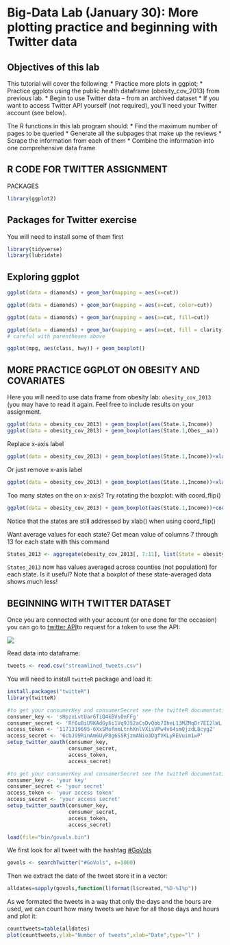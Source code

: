 # Big-Data Lab (January 30): More plotting practice and beginning with Twitter data



## Objectives of this lab

This tutorial will cover the following:
* Practice more plots in ggplot;
* Practice ggplots using the public health dataframe (obesity_cov_2013) from previous lab.
* Begin to use Twitter data – from an archived dataset
* If you want to access Twitter API yourself (not required), you’ll need your Twitter account (see below).

The R functions in this lab program should:
* Find the maximum number of pages to be queried
* Generate all the subpages that make up the reviews
* Scrape the information from each of them
* Combine the information into one comprehensive data frame





## R CODE FOR TWITTER ASSIGNMENT

PACKAGES
```r
library(ggplot2)
```


## Packages for Twitter exercise 
You will need to install some of them first 

```r
library(tidyverse)
library(lubridate)
```



## Exploring ggplot

```r
ggplot(data = diamonds) + geom_bar(mapping = aes(x=cut))

ggplot(data = diamonds) + geom_bar(mapping = aes(x=cut, color=cut))

ggplot(data = diamonds) + geom_bar(mapping = aes(x=cut, fill=cut))

ggplot(data = diamonds) + geom_bar(mapping = aes(x=cut, fill = clarity), position = "dodge")
# careful with parentheses above

ggplot(mpg, aes(class, hwy)) + geom_boxplot()

```



## MORE PRACTICE GGPLOT ON OBESITY AND COVARIATES 

Here  you will need to use data frame from obesity lab: `obesity_cov_2013` (you may have to read it again. Feel free to include results on your assignment.

```r
ggplot(data = obesity_cov_2013) + geom_boxplot(aes(State.1,Income))
ggplot(data = obesity_cov_2013) + geom_boxplot(aes(State.1,Obes__aa))
```

Replace x-axis label

```r
ggplot(data = obesity_cov_2013) + geom_boxplot(aes(State.1,Income))+xlab("State")
```

Or just remove x-axis label

```r
ggplot(data = obesity_cov_2013) + geom_boxplot(aes(State.1,Income))+xlab("")
```

Too many states on the on x-axis?  Try rotating the boxplot: with coord_flip()

```r
ggplot(data = obesity_cov_2013) + geom_boxplot(aes(State.1,Income))+coord_flip()
```

 Notice that the states are still addressed by xlab() when using coord_flip()

 Want average values for each state? 
Get mean value of columns 7 through 13 for each state with this command

```r
States_2013 <- aggregate(obesity_cov_2013[, 7:11], list(State = obesity_cov_2013$State.1), mean)
```

 `States_2013` now has  values averaged across counties (not population) for each state. Is it useful? Note that a boxplot of these state-averaged data shows much less!


## BEGINNING WITH TWITTER DATASET

Once you are connected with your account (or one done for the occasion) 
you can go to [twitter API](https://developer.twitter.com/apps)to request for a token to use the API: 


![](images/creatApp.png)


Read data into dataframe:

```r
tweets <- read.csv("streamlined_tweets.csv")
```

You will need to install `twitteR` package and load it:

```r
install.packages("twitteR")
library(twitteR)
```

```r
#to get your consumerKey and consumerSecret see the twitteR documentation for instructions
consumer_key <- 'sHpzxLvtUar6TiQ4kBVsOnFFg'
consumer_secret <- 'Rf6uBiU9KAdGy6i1Vq9J52aCsDvQbb7IheL13MZMqDr7EI2lWL'
access_token <- '1171319695-6XxSMofnmLtnhXnlVXisVPw4v64smQjzdL8cygZ'
access_secret <- '6cbJ99RinAm6UyP8g6S5RjzmANio3DgfVKLyREVuim1wP'
setup_twitter_oauth(consumer_key,
                    consumer_secret,
                    access_token,
                    access_secret)
```

```r
#to get your consumerKey and consumerSecret see the twitteR documentation for instructions
consumer_key <- 'your key'
consumer_secret <- 'your secret'
access_token <- 'your access token'
access_secret <- 'your access secret'
setup_twitter_oauth(consumer_key,
                    consumer_secret,
                    access_token,
                    access_secret)
```

```r
load(file="bin/govols.bin")
```

We first look for all tweet with the hashtag [#GoVols](https://twitter.com/search?q=GoVols&f=live)

```r
govols <- searchTwitter("#GoVols", n=3000)
```

Then we extract the date of the tweet store it in a vector: 

```r
alldates=sapply(govols,function(l)format(l$created,"%D-%I%p"))
```

As we formated the tweets in a way that only the days and the hours are used, we can count how many tweets we have for all those days and hours and plot it:

```r
counttweets=table(alldates)
plot(counttweets,ylab="Number of tweets",xlab="Date",type="l" )
```





